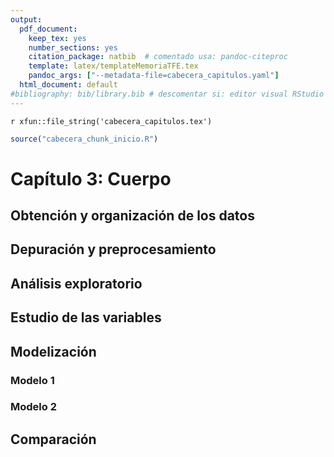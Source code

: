 ```yaml
---
output:
  pdf_document:
    keep_tex: yes
    number_sections: yes
    citation_package: natbib  # comentado usa: pandoc-citeproc
    template: latex/templateMemoriaTFE.tex
    pandoc_args: ["--metadata-file=cabecera_capitulos.yaml"]
  html_document: default
#bibliography: bib/library.bib # descomentar si: editor visual RStudio  
---
```


<!-- escribir 2 para capítulo 3 -->
<!-- \setcounter{chapter}{2} --> 
<!-- \pagenumbering{arabic} -->

`r xfun::file_string('cabecera_capitulos.tex')`

```r
source("cabecera_chunk_inicio.R")
```


# Capítulo 3: Cuerpo

<!-- Aquí es donde se empieza a poner interesante la cosa, se trata de aplicar las técnicas ya mencionadas a los datos. -->

## Obtención y organización de los datos

## Depuración y preprocesamiento

## Análisis exploratorio

## Estudio de las variables

## Modelización

### Modelo 1
### Modelo 2

## Comparación



